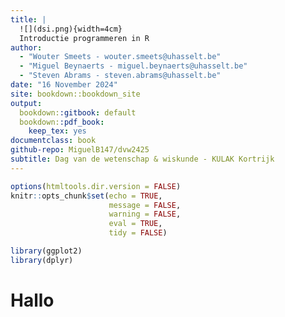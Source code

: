```yaml
---
title: |
  ![](dsi.png){width=4cm}   
  Introductie programmeren in R
author: 
  - "Wouter Smeets - wouter.smeets@uhasselt.be"
  - "Miguel Beynaerts - miguel.beynaerts@uhasselt.be"
  - "Steven Abrams - steven.abrams@uhasselt.be"
date: "16 November 2024"
site: bookdown::bookdown_site
output: 
  bookdown::gitbook: default
  bookdown::pdf_book:
    keep_tex: yes
documentclass: book
github-repo: MiguelB147/dvw2425
subtitle: Dag van de wetenschap & wiskunde - KULAK Kortrijk
---
```


```r
options(htmltools.dir.version = FALSE)
knitr::opts_chunk$set(echo = TRUE, 
                      message = FALSE,	
                      warning = FALSE,
                      eval = TRUE,
                      tidy = FALSE)
```

```r
library(ggplot2)
library(dplyr)
```

# Hallo

